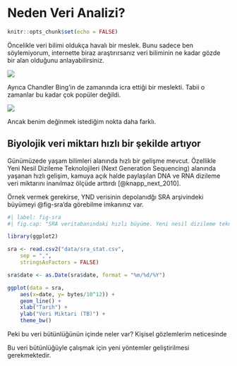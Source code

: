 # Neden Veri Analizi?

```r
knitr::opts_chunk$set(echo = FALSE)
```

Öncelikle veri bilimi oldukça havalı bir meslek. Bunu sadece ben söylemiyorum, internette biraz araştırırsanız veri biliminin ne kadar gözde bir alan olduğunu anlayabilirsiniz.

![](https://miro.medium.com/max/698/1*jDs1eDvuyAb7KLUbezCxuA.jpeg)

Ayrıca Chandler Bing'in de zamanında icra ettiği bir meslekti. Tabii o zamanlar bu kadar çok popüler değildi.

![](https://i.pinimg.com/originals/32/a0/0d/32a00d1722efa7a768265e00d0e1976e.jpg)

Ancak benim değinmek istediğim nokta daha farklı.

## Biyolojik veri miktarı hızlı bir şekilde artıyor

Günümüzede yaşam bilimleri alanında hızlı bir gelişme mevcut. Özellikle Yeni Nesil Dizileme Teknolojileri (Next Generation Sequencing) alanında yaşanan hızlı gelişim, kamuya açık halde paylaşılan DNA ve RNA dizileme veri miktarını inanılmaz ölçüde arttırdı [@knapp_next_2010].

Örnek vermek gerekirse, YND verisinin depolanıdğı SRA arşivindeki büyümeyi @fig-sra'da görebilme imkanınız var.

```r
#| label: fig-sra
#| fig.cap: "SRA veritabanındaki hızlı büyüme. Yeni nesil dizileme teknolojilerinde yaşanan hızlı gelişmeler sayesinde, SRA veritanının güncel büyüklüğü 20bin Terabaytı aşmış durumdadır (erişim tarihi 16/02/2022)"

library(ggplot2)

sra <- read.csv2("data/sra_stat.csv", 
    sep = ",", 
    stringsAsFactors = FALSE)

sra$date <- as.Date(sra$date, format = "%m/%d/%Y")

ggplot(data = sra, 
    aes(x=date, y= bytes/10^12)) + 
    geom_line() + 
    xlab("Tarih") + 
    ylab("Veri Miktari (TB)") + 
    theme_bw()

```

Peki bu veri bütünlüğünün içinde neler var? Kişisel gözlemlerim neticesinde


Bu veri bütünlüğüyle çalışmak için yeni yöntemler geliştirilmesi gerekmektedir.
